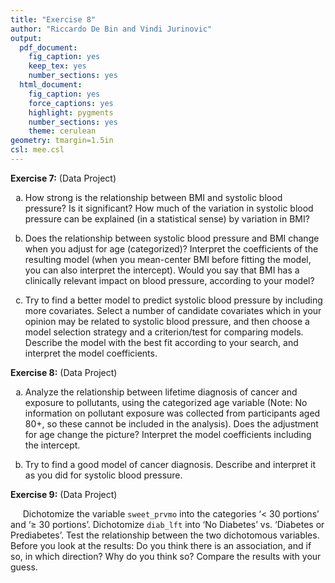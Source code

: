 ```yaml
---
title: "Exercise 8"
author: "Riccardo De Bin and Vindi Jurinovic"
output:
  pdf_document:
    fig_caption: yes
    keep_tex: yes
    number_sections: yes
  html_document:
    fig_caption: yes
    force_captions: yes
    highlight: pygments
    number_sections: yes
    theme: cerulean
geometry: tmargin=1.5in
csl: mee.csl
---
```


**Exercise 7:** (Data Project)

a) How strong is the relationship between BMI and systolic blood pressure? Is it significant? How much of the variation in systolic blood pressure can be explained (in a statistical sense) by variation in BMI?          

b) Does the relationship between systolic blood pressure and BMI change when you adjust for age (categorized)? Interpret the coefficients of the resulting model (when you mean-center BMI before fitting the model, you can also interpret the intercept). Would you say that BMI has a clinically relevant impact on blood pressure, according to your model?            

c) Try to find a better model to predict systolic blood pressure by including more covariates. Select a number of candidate covariates which in your opinion may be related to systolic blood pressure, and then choose a model selection strategy and a criterion/test for comparing models. Describe the model with the best fit according to your search, and interpret the model coefficients.       

**Exercise 8:** (Data Project)

a) Analyze the relationship between lifetime diagnosis of cancer and exposure to pollutants, using the categorized age variable (Note: No information on pollutant exposure was collected from participants aged 80+, so these cannot be included in the analysis). Does the adjustment for age change the picture? Interpret the model coefficients including the intercept.         

b) Try to find a good model of cancer diagnosis. Describe and interpret it as you did for systolic blood pressure.     

**Exercise 9:** (Data Project)

&nbsp;&nbsp;&nbsp;&nbsp;&nbsp;Dichotomize the variable `sweet_prvmo` into the categories '< 30 portions' and '$\geq$ 30 portions'. Dichotomize `diab_lft` into 'No Diabetes' vs. 'Diabetes or Prediabetes'. Test the relationship between the two dichotomous variables. Before you look at the results: Do you think there is an association, and if so, in which direction? Why do you think so? Compare the results with your guess.


